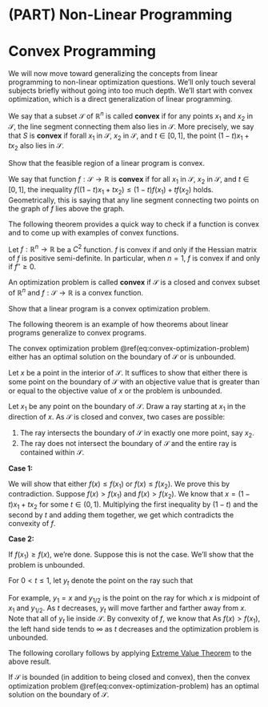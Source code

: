 # (PART) Non-Linear Programming {-}

# Convex Programming

We will now move toward generalizing the concepts from linear programming to non-linear optimization questions. 
We'll only touch several subjects briefly without going into too much depth. 
We'll start with convex optimization, which is a direct generalization of linear programming.

::: {.definition}
We say that a subset $\mathcal{S}$ of $\mathbb{R}^n$ is called **convex** if for any points ${x}_1$ and ${x}_2$ in $\mathcal{S}$, the line segment connecting them also lies in $\mathcal{S}$. More precisely, we say that $S$ is **convex** if forall ${x}_1$ in $\mathcal{S}$, ${x}_2$ in $\mathcal{S}$, and $t \in [0,1]$, the point $(1 - t) {x}_1 + t {x}_2$ also lies in $\mathcal{S}$.
:::

::: {.exercise}
Show that the feasible region of a linear program is convex.
:::

::: {.definition}
We say that function $f : \mathcal{S} \to \mathbb{R}$ is **convex** if for all ${x}_1$ in $\mathcal{S}$, ${x}_2$ in $\mathcal{S}$, and $t \in [0,1]$, the inequality $f((1 - t) {x}_1 + t {x}_2) \le (1 - t) f({x}_1) + t f({x}_2)$ holds. Geometrically, this is saying that any line segment connecting two points on the graph of $f$ lies above the graph. 
:::

The following theorem provides a quick way to check if a function is convex and to come up with examples of convex functions. 

::: {.theorem #convexity-second-derivative}
Let $f : \mathbb{R}^n \to \mathbb{R}$ be a $C^2$ function. $f$ is convex if and only if the Hessian matrix of $f$ is positive semi-definite. In particular, when $n = 1$, $f$ is convex if and only if $f'' \ge 0$.
:::

::: {.definition}
An optimization problem 
\begin{equation}
  \begin{array}{ll}
    \mbox{maximize: } & f(x)  \\ 
    \mbox{subject to: } & x \in \mathcal{S} 
  \end{array}
  (\#eq:convex-optimization-problem)
\end{equation}
is called **convex** if $\mathcal{S}$ is a closed and convex subset of $\mathbb{R}^n$ and $f : \mathcal{S} \to \mathbb{R}$ is a convex function.
:::

::: {.exercise}
Show that a linear program is a convex optimization problem.
:::

The following theorem is an example of how theorems about linear programs generalize to convex programs. 

::: {.theorem #optimal-on-boundary}
The convex optimization problem \@ref(eq:convex-optimization-problem) either has an optimal solution on the boundary of $\mathcal{S}$ or is unbounded.
:::

::: {.proof}
Let ${x}$ be a point in the interior of $\mathcal{S}$. 
It suffices to show that either there is some point on the boundary of $\mathcal{S}$ with an objective value that is greater than or equal to the objective value of ${x}$ or the problem is unbounded.

Let ${x}_1$ be any point on the boundary of $\mathcal{S}$. Draw a ray starting at ${x}_1$ in the direction of ${x}$. 
As $\mathcal{S}$ is closed and convex, two cases are possible: 

1. The ray intersects the boundary of $\mathcal{S}$ in exactly one more point, say ${x}_2$.
2. The ray does not intersect the boundary of $\mathcal{S}$ and the entire ray is contained within $\mathcal{S}$.

**Case 1:** 

We will show that either $f({x}) \le f({x}_1)$ or $f({x}) \le f({x}_2)$. 
We prove this by contradiction. Suppose $f({x}) > f({x}_1)$ and $f({x}) > f({x}_2)$. 
We know that $x = (1 - t) x_1 + t x_2$ for some $t \in (0, 1)$.
Multiplying the first inequality by $(1-t)$ and the second by $t$ and adding them together, we get
\begin{align*}
  && (1-t) f({x}) + t f({x}) &> (1-t) f({x}_1) + t f({x}_2) \\ 
  \implies 
  && f({x}) &> (1-t) f({x}_1) + t f({x}_2) ,
\end{align*}
which contradicts the convexity of $f$.

**Case 2:**

If $f(x_1) \ge f(x)$, we're done. Suppose this is not the case. We'll show that the problem is unbounded. 

For $0 < t \le 1$, let ${y}_t$ denote the point on the ray such that 
\begin{align*}
  {x} = (1-t) {x}_1 + t {y}_t.
\end{align*}

For example, ${y}_1 = {x}$ and ${y}_{1/2}$ is the point on the ray for which ${x}$ is midpoint of ${x}_1$ and ${y}_{1/2}$. As $t$ decreases, ${y}_t$ will move farther and farther away from ${x}$. Note that all of ${y}_t$ lie inside $\mathcal{S}$. By convexity of $f$, we know that 
\begin{align*}
  && f({x}) & \le (1-t) f({x}_1) + t f({y}_  t) \\
\implies && f({x}) - (1-t) f({x}_1) &\le t f({y}_t) \\
\implies && t^{-1}f({x}) - (t^{-1}-1) f({x}_1) &\le f({y}_t) \\
\implies && t^{-1}(f({x}) - f({x}_1)) + f({x}_1) &\le f({y}_t) \\
\end{align*}
As $f({x}) > f({x}_1)$, the left hand side tends to $\infty$ as $t$ decreases and the optimization problem is unbounded.
:::

The following corollary follows by applying [Extreme Value Theorem](https://en.wikipedia.org/wiki/Extreme_value_theorem) to the above result.

::: {.theorem}
If $\mathcal{S}$ is bounded (in addition to being closed and convex), then the convex optimization problem \@ref(eq:convex-optimization-problem) has an optimal solution on the boundary of $\mathcal{S}$.
:::
